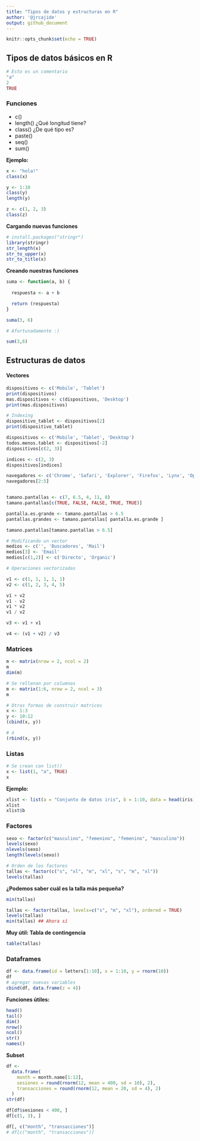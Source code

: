 ```yaml
---
title: "Tipos de datos y estructuras en R"
author: '@jrcajide'
output: github_document
---
```


```r
knitr::opts_chunk$set(echo = TRUE)
```

## Tipos de datos básicos en R

```r
# Esto es un comentario
"a"
2
TRUE
```

### Funciones

* c()
* length()  ¿Qué longitud tiene?
* class()  ¿De qué tipo es?
* paste()
* seq()
* sum()


**Ejemplo:**
```r
x <- "hola!"
class(x)

y <- 1:10
class(y)
length(y)

z <- c(1, 2, 3)
class(z)


```

**Cargando nuevas funciones**

```r
# install.packages("stringr")
library(stringr)
str_length(x)
str_to_upper(x)
str_to_title(x)
```


**Creando nuestras funciones**

```r
suma <- function(a, b) {
  
  respuesta <- a + b

  return (respuesta)
}

suma(3, 6)

# Afortunadamente :)

sum(3,6)
```


## Estructuras de datos

#### Vectores

```r

dispositivos <- c('Mobile', 'Tablet')
print(dispositivos) 
mas.dispositivos <- c(dispositivos, 'Desktop')
print(mas.dispositivos)

# Indexing
dispositivo_tablet <- dispositivos[2]
print(dispositivo_tablet)

dispositivos <- c('Mobile', 'Tablet', 'Desktop')
todos.menos.tablet <- dispositivos[-2]  
dispositivos[c(2, 3)]

indices <- c(2, 3)
dispositivos[indices]

navegadores <- c('Chrome', 'Safari', 'Explorer', 'Firefox', 'Lynx', 'Opera')
navegadores[2:5]


tamano.pantallas <- c(7, 6.5, 4, 11, 8)
tamano.pantallas[c(TRUE, FALSE, FALSE, TRUE, TRUE)]

pantalla.es.grande <- tamano.pantallas > 6.5
pantallas.grandes <- tamano.pantallas[ pantalla.es.grande ] 

tamano.pantallas[tamano.pantallas > 6.5] 

# Modificando un vector
medios <- c('', 'Buscadores', 'Mail')
medios[3] <- 'Email'
medios[c(1,2)] <- c('Directo', 'Organic')

# Operaciones vectorizadas

v1 <- c(1, 1, 1, 1, 1)
v2 <- c(1, 2, 3, 4, 5)

v1 + v2  
v1 - v2  
v1 * v2  
v1 / v2

v3 <- v1 + v1 

v4 <- (v1 + v2) / v3


```

### Matrices

```r
m <- matrix(nrow = 2, ncol = 2)
m
dim(m)

# Se rellenan por columnas
m <- matrix(1:6, nrow = 2, ncol = 3)
m

# Otras formas de construir matrices
x <- 1:3
y <- 10:12
(cbind(x, y))

# ó
(rbind(x, y))

```

### Listas

```r
# Se crean con list()
x <- list(1, "a", TRUE)
x
```

**Ejemplo:**
```r
xlist <- list(a = "Conjunto de datos iris", b = 1:10, data = head(iris))
xlist
xlist$b
```

### Factores

```r
sexo <- factor(c("masculino", "femenino", "femenino", "masculino"))
levels(sexo)
nlevels(sexo)
length(levels(sexo))

# Orden de los factores
tallas <- factor(c("s", "xl", "m", "xl", "s", "m", "xl"))
levels(tallas)

```
**¿Podemos saber cuál es la talla más pequeña?**
```r
min(tallas)
```

```r
tallas <- factor(tallas, levels=c("s", "m", "xl"), ordered = TRUE)
levels(tallas)
min(tallas) ## Ahora sí

```

**Muy útil: Tabla de contingencia**
```r
table(tallas)
```

### Dataframes
```r
df <- data.frame(id = letters[1:10], x = 1:10, y = rnorm(10))
df
# agregar nuevas variables
cbind(df, data.frame(z = 4))
```

**Funciones útiles:**
```r
head()
tail()
dim()
nrow()
ncol()
str()
names()
```


**Subset**

```r
df <-
  data.frame(
    month = month.name[1:12],
    sesiones = round(rnorm(12, mean = 400, sd = 10), 2),
    transacciones = round(rnorm(12, mean = 20, sd = 4), 2)
  )
str(df)

df[df$sesiones < 400, ]
df[c(1, 3), ]

df[, c("month", "transacciones")]
# df[c("month", "transacciones")]


```
